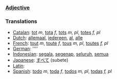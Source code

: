 ===[[Adjective]]===

===Translations===
*[[Catalan]]: [[tot]] ''m'', [[tota]] ''f'', [[tots]] ''m, pl'', [[totes]] ''f, pl''
*[[Dutch]]: [[allemaal]], [[iedereen]], [[al]], [[alle]]
*[[French]]: [[tout]] ''m'', [[toute]] ''f'', [[tous]] ''m, pl'', [[toutes]] ''f, pl''
*[[German]]: [[]] ''''
*[[Indonesian]]: [[segala]], [[segenap]], [[seluruh]], [[semua]]
*[[Japanese]]: [[すべて]] (subete)
*[[Latin]]: [[]]
*[[Spanish]]: [[todo]] ''m'', [[toda]] ''f'', [[todos]] ''m, pl'', [[todas]] ''f, pl''